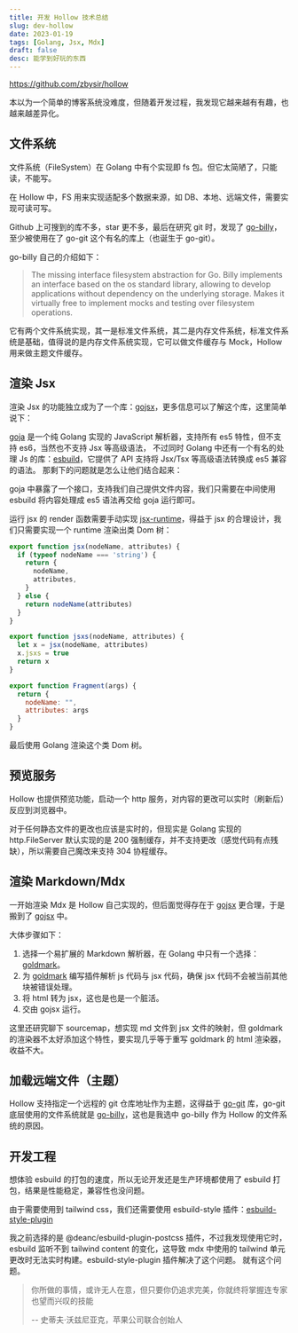 ```yaml
---
title: 开发 Hollow 技术总结
slug: dev-hollow
date: 2023-01-19
tags: [Golang, Jsx, Mdx]
draft: false
desc: 能学到好玩的东西
---
```


https://github.com/zbysir/hollow

本以为一个简单的博客系统没难度，但随着开发过程，我发现它越来越有有趣，也越来越差异化。

## 文件系统
文件系统（FileSystem）在 Golang 中有个实现即 fs 包。但它太简陋了，只能读，不能写。

在 Hollow 中，FS 用来实现适配多个数据来源，如 DB、本地、远端文件，需要实现可读可写。

Github 上可搜到的库不多，star 更不多，最后在研究 git 时，发现了 [go-billy](https://github.com/go-git/go-billy)，至少被使用在了 go-git 这个有名的库上（也诞生于 go-git）。

go-billy 自己的介绍如下：
> The missing interface filesystem abstraction for Go. Billy implements an interface based on the os standard library, allowing to develop applications without dependency on the underlying storage. Makes it virtually free to implement mocks and testing over filesystem operations.

它有两个文件系统实现，其一是标准文件系统，其二是内存文件系统，标准文件系统是基础，值得说的是内存文件系统实现，它可以做文件缓存与 Mock，Hollow 用来做主题文件缓存。

## 渲染 Jsx
渲染 Jsx 的功能独立成为了一个库：[gojsx](https://github.com/zbysir/gojsx)，更多信息可以了解这个库，这里简单说下：

[goja](https://github.com/dop251/goja) 是一个纯 Golang 实现的 JavaScript 解析器，支持所有 es5 特性，但不支持 es6，当然也不支持 Jsx 等高级语法，
不过同时 Golang 中还有一个有名的处理 Js 的库：[esbuild](https://github.com/evanw/esbuild)，它提供了 API 支持将 Jsx/Tsx 等高级语法转换成 es5 兼容的语法。
那剩下的问题就是怎么让他们结合起来：

goja 中暴露了一个接口，支持我们自己提供文件内容，我们只需要在中间使用 esbuild 将内容处理成 es5 语法再交给 goja 运行即可。

运行 jsx 的 render 函数需要手动实现 [jsx-runtime](https://zh-hans.reactjs.org/blog/2020/09/22/introducing-the-new-jsx-transform.html)，得益于 jsx 的合理设计，我们只需要实现一个 runtime 渲染出类 Dom 树：

```javascript
export function jsx(nodeName, attributes) {
  if (typeof nodeName === 'string') {
    return {
      nodeName,
      attributes,
    }
  } else {
    return nodeName(attributes)
  }
}

export function jsxs(nodeName, attributes) {
  let x = jsx(nodeName, attributes)
  x.jsxs = true
  return x
}

export function Fragment(args) {
  return {
    nodeName: "",
    attributes: args
  }
}
```

最后使用 Golang 渲染这个类 Dom 树。

## 预览服务
Hollow 也提供预览功能，启动一个 http 服务，对内容的更改可以实时（刷新后）反应到浏览器中。

对于任何静态文件的更改也应该是实时的，但现实是 Golang 实现的 http.FileServer 默认实现的是 200 强制缓存，并不支持更改（感觉代码有点残缺），所以需要自己魔改来支持 304 协程缓存。

## 渲染 Markdown/Mdx
一开始渲染 Mdx 是 Hollow 自己实现的，但后面觉得存在于 [gojsx](https://github.com/zbysir/gojsx) 更合理，于是搬到了 [gojsx](https://github.com/zbysir/gojsx) 中。

大体步骤如下：

1. 选择一个易扩展的 Markdown 解析器，在 Golang 中只有一个选择：[goldmark](https://github.com/yuin/goldmark)。
2. 为 [goldmark](https://github.com/yuin/goldmark) 编写插件解析 js 代码与 jsx 代码，确保 jsx 代码不会被当前其他块被错误处理。
3. 将 html 转为 jsx，这也是也是一个脏活。
4. 交由 gojsx 运行。

这里还研究聊下 sourcemap，想实现 md 文件到 jsx 文件的映射，但 goldmark 的渲染器不太好添加这个特性，要实现几乎等于重写 goldmark 的 html 渲染器，收益不大。

## 加载远端文件（主题）
Hollow 支持指定一个远程的 git 仓库地址作为主题，这得益于 [go-git](https://github.com/go-git/go-git) 库，go-git 底层使用的文件系统就是 [go-billy](https://github.com/go-git/go-billy)，这也是我选中 go-billy 作为 Hollow 的文件系统的原因。

## 开发工程
想体验 esbuild 的打包的速度，所以无论开发还是生产环境都使用了 esbuild 打包，结果是性能稳定，兼容性也没问题。

由于需要使用到 tailwind css，我们还需要使用 esbuild-style 插件：[esbuild-style-plugin](https://www.npmjs.com/package/esbuild-style-plugin)

我之前选择的是 @deanc/esbuild-plugin-postcss 插件，不过我发现使用它时，esbuild 监听不到 tailwind content 的变化，这导致 mdx 中使用的 tailwind 单元更改时无法实时构建。esbuild-style-plugin 插件解决了这个问题。
   就有这个问题。

> 你所做的事情，或许无人在意，但只要你仍追求完美，你就终将掌握连专家也望而兴叹的技能
>
> -- 史蒂夫·沃兹尼亚克，苹果公司联合创始人